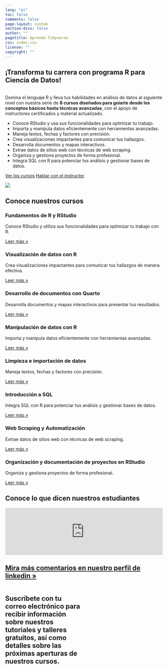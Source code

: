 ```yaml
---
lang: "es"
toc: false
comments: false
page-layout: custom
section-divs: false
author: ""
pagetitle: Aprende Tidyverse
css: index.css
license: ""
copyright: ""
---
```


::: hero-banner
::: content-block
::: hero-text
# ¡Transforma tu carrera con programa R para Ciencia de Datos!
<br>
Domina el lenguaje R y lleva tus habilidades en análisis de datos al siguiente nivel con nuestra serie de **8 cursos diseñados para guiarte desde los conceptos básicos hasta técnicas avanzadas**, con el apoyo de instructores certificados y material actualizado.

- Conoce RStudio y usa sus funcionalidades para optimizar tu trabajo.
- Importa y manipula datos eficientemente con herramientas avanzadas.
- Maneja textos, fechas y factores con precisión.
- Crea visualizaciones impactantes para comunicar tus hallazgos.
- Desarrolla documentos y mapas interactivos.
- Extrae datos de sitios web con técnicas de web scraping.
- Organiza y gestiona proyectos de forma profesional.
- Integra SQL con R para potenciar tus análisis y gestionar bases de datos.

::: hero-buttons
[Ver los cursos](courses/r4ds.qmd){.btn-action-primary .btn-action .btn .btn-success .btn-lg role="button"} [Hablar con el instructor](https://wa.me/50683725899?text=Me%20gustaría%20conocer%20más%20sobre%20curiosos%20del%20programa%20R%20para%20ciencia%20de%20datos){#btn-guide .btn-action .btn .btn-info .btn-lg role="button"}
:::
:::


::: hero-animation
![](images/rstudio-desktop-screen.png)
:::
:::
:::

::: content-block

## Conoce nuestros cursos

::: features

::: feature

### Fundamentos de R y RStudio
Conoce RStudio y utiliza sus funcionalidades para optimizar tu trabajo con R.

::: learn-more
[Leer más »](https://aprendetidyverse.com/courses/fundamentos_R.html)
:::
:::

::: feature

### Visualización de datos con R
Crea visualizaciones impactantes para comunicar tus hallazgos de manera efectiva.

::: learn-more
[Leer más »](https://aprendetidyverse.com/courses/visualizacion_datos_R.html)
:::
:::

::: feature
### Desarrollo de documentos con Quarto
Desarrolla documentos y mapas interactivos para presentar tus resultados.

::: learn-more
[Leer más »](https://aprendetidyverse.com/courses/documentos_con_quarto.html)
:::
:::

::: feature
### Manipulación de datos con R
Importa y manipula datos eficientemente con herramientas avanzadas.

::: learn-more
[Leer más »](https://aprendetidyverse.com/courses/manipulacion_datos_R.html)
:::
:::

::: feature
### Limpieza e importación de datos
Maneja textos, fechas y factores con precisión.


::: learn-more
[Leer más »](https://aprendetidyverse.com/courses/limpieza_importacion.html)
:::
:::

::: feature
### Introducción a SQL
Integra SQL con R para potenciar tus análisis y gestionar bases de datos.


::: learn-more
[Leer más »](https://aprendetidyverse.com/courses/introduccion_sql.html)
:::
:::

::: feature
### Web Scraping y Automatización
Extrae datos de sitios web con técnicas de web scraping.


::: learn-more
[Leer más »](https://aprendetidyverse.com/courses/web_scraping.html)
:::
:::

::: feature

### Organización y documentación de proyectos en RStudio
Organiza y gestiona proyectos de forma profesional.


::: learn-more
[Leer más »](https://aprendetidyverse.com/courses/desarrollo_proyectos_R.html)
:::
:::
:::
:::

::: content-block
## Conoce lo que dicen nuestros estudiantes

```{=html}
<script type="text/javascript" src="https://testimonial.to/js/iframeResizer.min.js"></script>
```
<iframe id="testimonialto-carousel-r-para-ciencia-de-datos-tag-all-light" src="https://embed-v2.testimonial.to/carousel/all/r-para-ciencia-de-datos?theme=light&amp;autoplay=off&amp;showmore=off&amp;one-row=off&amp;hideSource&amp;same-height=off&amp;tag=all&amp;arrowColor=9BA9B4" frameborder="0" scrolling="no" width="100%">

</iframe>

```{=html}
<script type="text/javascript">iFrameResize({log: false, checkOrigin: false}, '#testimonialto-carousel-r-para-ciencia-de-datos-tag-all-light');</script>
```
::: learn-more
## [Mira más comentarios en nuestro perfil de linkedin »](https://www.linkedin.com/in/carlos-aguero-cr/details/recommendations)
:::
:::

::: email
::: columns
::: {.column width="50%"}
## Suscríbete con tu correo electrónico para recibir información sobre nuestros tutoriales y talleres gratuitos, así como detalles sobre las próximas aperturas de nuestros cursos.
:::

::: {.column width="50%"}
<iframe data-tally-src="https://tally.so/embed/wd67kV?alignLeft=1&amp;hideTitle=1&amp;transparentBackground=1&amp;dynamicHeight=1" loading="lazy" width="100%" height="177" frameborder="0" marginheight="0" marginwidth="0" title="Recibe más información">

</iframe>

```{=html}
<script>var d=document,w="https://tally.so/widgets/embed.js",v=function(){"undefined"!=typeof Tally?Tally.loadEmbeds():d.querySelectorAll("iframe[data-tally-src]:not([src])").forEach((function(e){e.src=e.dataset.tallySrc}))};if("undefined"!=typeof Tally)v();else if(d.querySelector('script[src="'+w+'"]')==null){var s=d.createElement("script");s.src=w,s.onload=v,s.onerror=v,d.body.appendChild(s);}</script>
```
:::
:::
:::
